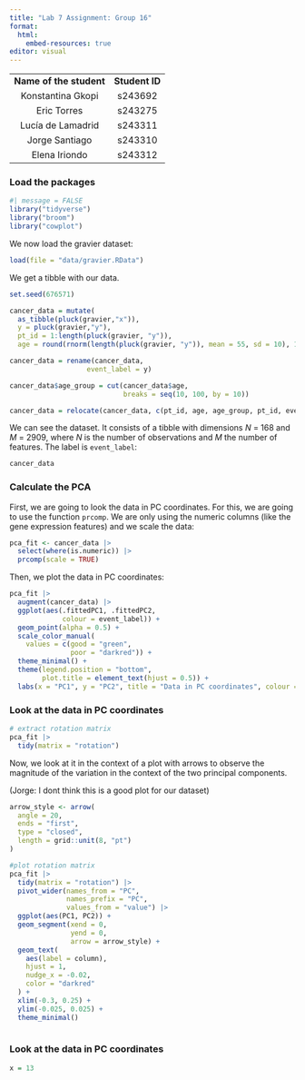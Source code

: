 ```yaml
---
title: "Lab 7 Assignment: Group 16"
format:
  html:
    embed-resources: true
editor: visual
---
```


|                         |                |
|:-----------------------:|:--------------:|
| **Name of the student** | **Student ID** |
|    Konstantina Gkopi    |    s243692     |
|       Eric Torres       |    s243275     |
|    Lucía de Lamadrid    |    s243311     |
|     Jorge Santiago      |    s243310     |
|      Elena Iriondo      |    s243312     |

### Load the packages

```r
#| message = FALSE 
library("tidyverse")
library("broom")
library("cowplot")
```

We now load the gravier dataset:

```r
load(file = "data/gravier.RData")
```

We get a tibble with our data.

```r
set.seed(676571)

cancer_data = mutate(
  as_tibble(pluck(gravier,"x")),
  y = pluck(gravier,"y"),
  pt_id = 1:length(pluck(gravier, "y")),
  age = round(rnorm(length(pluck(gravier, "y")), mean = 55, sd = 10), 1))

cancer_data = rename(cancer_data,
                   event_label = y)

cancer_data$age_group = cut(cancer_data$age, 
                            breaks = seq(10, 100, by = 10))

cancer_data = relocate(cancer_data, c(pt_id, age, age_group, pt_id, event_label))
```

We can see the dataset. It consists of a tibble with dimensions $N$ = 168 and $M$ = 2909, where $N$ is the number of observations and $M$ the number of features. The label is `event_label`:

```r
cancer_data
```

### Calculate the PCA

First, we are going to look the data in PC coordinates. For this, we are going to use the function `prcomp`. We are only using the numeric columns (like the gene expression features) and we scale the data:

```r
pca_fit <- cancer_data |> 
  select(where(is.numeric)) |> 
  prcomp(scale = TRUE)
```

Then, we plot the data in PC coordinates:

```r
pca_fit |> 
  augment(cancer_data) |> 
  ggplot(aes(.fittedPC1, .fittedPC2,
             colour = event_label)) + 
  geom_point(alpha = 0.5) +
  scale_color_manual(
    values = c(good = "green", 
               poor = "darkred")) +
  theme_minimal() +
  theme(legend.position = "bottom", 
        plot.title = element_text(hjust = 0.5)) +
  labs(x = "PC1", y = "PC2", title = "Data in PC coordinates", colour = "Event label")
```

### Look at the data in PC coordinates

```r
# extract rotation matrix
pca_fit |> 
  tidy(matrix = "rotation")
```

Now, we look at it in the context of a plot with arrows to observe the magnitude of the variation in the context of the two principal components.

(Jorge: I dont think this is a good plot for our dataset)

```r
arrow_style <- arrow(
  angle = 20,
  ends = "first",
  type = "closed",
  length = grid::unit(8, "pt")
)

#plot rotation matrix
pca_fit |> 
  tidy(matrix = "rotation") |> 
  pivot_wider(names_from = "PC",
              names_prefix = "PC",
              values_from = "value") |> 
  ggplot(aes(PC1, PC2)) +
  geom_segment(xend = 0,
               yend = 0,
               arrow = arrow_style) +
  geom_text(
    aes(label = column),
    hjust = 1,
    nudge_x = -0.02,
    color = "darkred"
  ) +
  xlim(-0.3, 0.25) +
  ylim(-0.025, 0.025) +
  theme_minimal()
  
```

### Look at the data in PC coordinates

```r
x = 13
```
